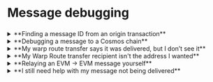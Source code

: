 

# Message debugging

###

<details>
  <summary>**Finding a message ID from an origin transaction**</summary>
  <div>
    <Tabs groupId="finding-message-id">
    <TabItem value="evm" label="EVM Origin">
    The easiest way is to use the [Hyperlane Explorer](https://explorer.hyperlane.xyz), if your chain is supported. If your chain isn't supported, the message ID can be found by looking at the originating transaction.

    When viewing the origin transaction on the origin chain's block explorer, navigate to the **Logs** tab.

    The **`DispatchId`** log contains the message ID as the topic number 1 (the second topic).

    Sometimes, chain block explorers won't show the human-friendly "DispatchId" name. In this case, you can find the log by it's topic 0: `0x788dbc1b7152732178210e7f4d9d010ef016f9eafbe66786bd7169f56e0c353a`.

    <figure>
    ![](/img/message-debugging/dispatch-id-log-evm.png)
    <figcaption>Example on Arbiscan showing the DispatchId log on an origin transaction.</figcaption>
    </figure>

    </TabItem>
    <TabItem value="cosmos" label="Cosmos Origin">
    When viewing the origin transaction on the origin chain's block explorer, navigate to the **Event Logs** tab.

    The **Wasm Mailbox Dispatch Id** log contains the message ID.

    <figure>
    ![](/img/message-debugging/dispatch-id-log-cosmos.png)
    <figcaption>Example on Mintscan showing the log on an origin transaction.</figcaption>
    </figure>
    </TabItem>
    </Tabs>
  </div>
</details>

<details>
  <summary>**Debugging a message to a Cosmos chain**</summary>
  <div>
    At the moment, the [Hyperlane Explorer](https://explorer.hyperlane.xyz) doesn't support non-EVM chains.

    To check if your message has been delivered, select the destination chain and input your message ID below:

    <CosmosMessageDelivered />
  </div>
</details>

<details>
  <summary>**My warp route transfer says it was delivered, but I don’t see it**</summary>
  <div>
    We can debug this with two steps:

    **Verifying if the funds were received:**

    <Tabs groupId="verifying-received-funds">
    <TabItem value="evm" label="EVM Destination">
    1. Open the block explorer for the destination chain, and navigate to your expected recipient address.
    2. If you expect to receive a token (e.g. an ERC-20), check the Token Transfers tab for the token being transferred to your address.
    3. If you expect to receive the native token (e.g. ETH, on Ethereum), check the "Internal Transactions" tab for the native token being transferred to your address.
    </TabItem>
    <TabItem value="cosmos" label="Cosmos Destination">
    1. Open the block explorer for the destination chain, and navigate to your expected recipient address.
    2. View your "Coins" or "Tokens" tab, and look for the expected balance.
    3. If it's not clear if your balance is what you expect, the check the list of transactions. Look for any transactions that include "Process".
    </TabItem>
    </Tabs>

    **Verifying the recipient of your transfer**

    <Tabs groupId="verifying-recipient">
    <TabItem value="evm" label="EVM Origin">
    When viewing the origin transaction on the origin chain's block explorer, navigate to the **Logs** tab.

    The **`SentTransferRemote`** log contains the recipient as the topic number 1 (the second topic).

    Sometimes, chain block explorers won't show the human-friendly "SentTransferRemote" name. In this case, you can find the log by it's topic 0: `0xd229aacb94204188fe8042965fa6b269c62dc5818b21238779ab64bdd17efeec`.

    The recipient address is the account on the destination chain that will receive the warped tokens. Zeroes are padded to the left of the address if needed.

    If your destination chain is an EVM chain, the log will display `0x0000000000000000000000ffffffffffffffffffffffffffffffffffffffff` to mean that `0xffffffffffffffffffffffffffffffffffffffff` is the transfer recipient.

    If your destination chain is a Cosmos chain, you can take the hexadecimal content and convert it to a bech32 address using tools like [this one](https://www.bech32converter.com). Some Cosmos chains have different address lengths, so be conscious of how many characters to copy in.

    <figure>
    ![](/img/message-debugging/transfer-remote-evm.png)
    <figcaption>Example on Arbiscan showing the DispatchId log on an origin transaction.</figcaption>
    </figure>

    </TabItem>
    <TabItem value="cosmos" label="Cosmos Origin">

    When viewing the origin transaction on the origin chain's block explorer, navigate to the **Event Logs** tab.

    The log including **Transfer Remote** contains the message ID, for example: `Wasm Hpl Warp Native Transfer Remote`.

    The recipient address is the account on the destination chain that will receive the warped tokens. Zeroes are padded to the left of the address if needed.

    If your destination chain is an EVM chain, the log will display `0x0000000000000000000000ffffffffffffffffffffffffffffffffffffffff` to mean that `0xffffffffffffffffffffffffffffffffffffffff` is the transfer recipient.

    If your destination chain is a Cosmos chain, you can take the hexadecimal content and convert it to a bech32 address using tools like [this one](https://www.bech32converter.com). Some Cosmos chains have different address lengths, so be conscious of how many characters to copy in.

    <figure>
    ![](/img/message-debugging/transfer-remote-cosmos.png)
    <figcaption>Example on Mintscan showing the log on an origin transaction.</figcaption>
    </figure>
    </TabItem>
    </Tabs>
  </div>
</details>

<details>
  <summary>**My Warp Route transfer recipient isn't the address I wanted**</summary>
  <div>
    Sometimes browser extension wallets can contend with one another, and the address of a wallet you don't typically use takes precedence over your intended wallet. We've seen this happen a few times with **OKX Wallet**. Please check all your wallet addresses for your recipient address.
  </div>
</details>

<details>
  <summary>**Relaying an EVM → EVM message yourself**</summary>
  <div>
    Using the [Hyperlane CLI](/docs/reference/cli.mdx), it's possible to relay your message yourself if it's between two EVM chains.

    1. Set up the CLI locally following [these instructions](/docs/reference/cli.mdx).
    2. Find your message ID following the [above instructions](#finding-a-message-id-from-an-origin-transaction)
    3. Obtain a private key for an account with funds on your destination chain.
    3. Run the command to relay the message:
    ```
    HYP_KEY=<your-private-key> hyperlane status --relay --origin <origin-chain> --destination <destination-chain> --id <message-id>
    ```

    For example:
    ```
    HYP_KEY=0xffff00000000000000000000000000000000000000000000000000000000ffff hyperlane status --relay --origin base --destination blast --id 0xabcd00000000000000000000000000000000000000000000000000000000abcd
    ```
  </div>
</details>

<details>
  <summary>**I still need help with my message not being delivered**</summary>
  <div>
    If the above steps haven't helped, you can join our [Discord](https://discord.com/invite/hyperlane) and create a new post in the **#support-forum** channel.
  </div>
</details>
